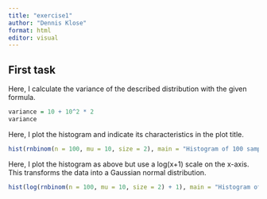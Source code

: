 ```yaml
---
title: "exercise1"
author: "Dennis Klose"
format: html
editor: visual
---
```


## First task

Here, I calculate the variance of the described distribution with the given formula.

```r
variance = 10 + 10^2 * 2
variance
```

Here, I plot the histogram and indicate its characteristics in the plot title.

```r
hist(rnbinom(n = 100, mu = 10, size = 2), main = "Histogram of 100 samples from \n negative binomial distribution with mean = 10 and variance = 210")
```

Here, I plot the histogram as above but use a log(x+1) scale on the x-axis. This transforms the data into a Gaussian normal distribution.

```r
hist(log(rnbinom(n = 100, mu = 10, size = 2) + 1), main = "Histogram of 100 samples \n from negative binomial distribution with mean = 10 \n and variance = 210 on log scale")
```
